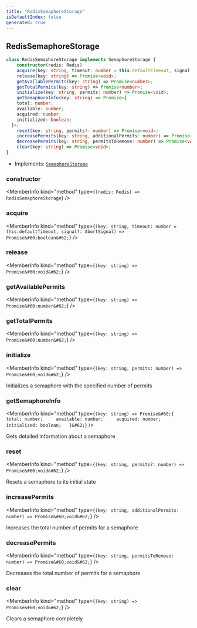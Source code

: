 ```yaml
---
title: "RedisSemaphoreStorage"
isDefaultIndex: false
generated: true
---
```



<!-- This file was generated from the CommandKit source. Do not modify. Instead, re-run the "docgen" script -->


## RedisSemaphoreStorage

<GenerationInfo sourceFile="packages/redis/src/semaphore-storage.ts" sourceLine="4" packageName="@commandkit/redis" />



```ts title="Signature"
class RedisSemaphoreStorage implements SemaphoreStorage {
    constructor(redis: Redis)
    acquire(key: string, timeout: number = this.defaultTimeout, signal?: AbortSignal) => Promise<boolean>;
    release(key: string) => Promise<void>;
    getAvailablePermits(key: string) => Promise<number>;
    getTotalPermits(key: string) => Promise<number>;
    initialize(key: string, permits: number) => Promise<void>;
    getSemaphoreInfo(key: string) => Promise<{
    total: number;
    available: number;
    acquired: number;
    initialized: boolean;
  }>;
    reset(key: string, permits?: number) => Promise<void>;
    increasePermits(key: string, additionalPermits: number) => Promise<void>;
    decreasePermits(key: string, permitsToRemove: number) => Promise<void>;
    clear(key: string) => Promise<void>;
}
```
* Implements: <code><a href='/docs/api-reference/commandkit/interfaces/semaphore-storage#semaphorestorage'>SemaphoreStorage</a></code>



<div className="members-wrapper">

### constructor

<MemberInfo kind="method" type={`(redis: Redis) => RedisSemaphoreStorage`}   />


### acquire

<MemberInfo kind="method" type={`(key: string, timeout: number = this.defaultTimeout, signal?: AbortSignal) => Promise&#60;boolean&#62;`}   />


### release

<MemberInfo kind="method" type={`(key: string) => Promise&#60;void&#62;`}   />


### getAvailablePermits

<MemberInfo kind="method" type={`(key: string) => Promise&#60;number&#62;`}   />


### getTotalPermits

<MemberInfo kind="method" type={`(key: string) => Promise&#60;number&#62;`}   />


### initialize

<MemberInfo kind="method" type={`(key: string, permits: number) => Promise&#60;void&#62;`}   />

Initializes a semaphore with the specified number of permits
### getSemaphoreInfo

<MemberInfo kind="method" type={`(key: string) => Promise&#60;{     total: number;     available: number;     acquired: number;     initialized: boolean;   }&#62;`}   />

Gets detailed information about a semaphore
### reset

<MemberInfo kind="method" type={`(key: string, permits?: number) => Promise&#60;void&#62;`}   />

Resets a semaphore to its initial state
### increasePermits

<MemberInfo kind="method" type={`(key: string, additionalPermits: number) => Promise&#60;void&#62;`}   />

Increases the total number of permits for a semaphore
### decreasePermits

<MemberInfo kind="method" type={`(key: string, permitsToRemove: number) => Promise&#60;void&#62;`}   />

Decreases the total number of permits for a semaphore
### clear

<MemberInfo kind="method" type={`(key: string) => Promise&#60;void&#62;`}   />

Clears a semaphore completely


</div>
